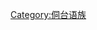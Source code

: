 {{NoteTA
|T=zh-cn:Category:壮傣语支; zh-tw:Category:台語支; zh-hk:Category:壮泰語支; zh-sg:Category:台語支;
|1=zh:台語支; zh-cn:壮傣语支; zh-tw:台語支; zh-hk:壮泰語支; zh-sg:台語支;
|2=zh:壮傣语支; zh-cn:台语支;
|3=zh:壮泰语支; zh-hk:台語支;
|4=zh:台語; zh-cn:壮傣语; zh-tw:台語; zh-hk:壮泰語; zh-sg:台語;
|5=zh:壮傣语; zh-cn:台语;
|6=zh:壮泰语; zh-hk:台語;
|7=zh-hans:侗台语族; zh-hant:侗台語族; 
|8=zh-hans:侗台语; zh-hant:侗台語; 
|9=zh-hans:壮台语支; zh-hant:壮台語支; 
}}

{{Catmore}}

[[Category:侗台语族|Category:侗台语族]]